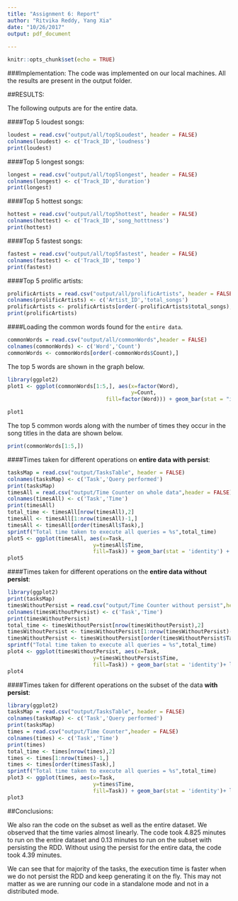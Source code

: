 ```yaml
---
title: "Assignment 6: Report"
author: "Ritvika Reddy, Yang Xia"
date: "10/26/2017"
output: pdf_document
    
---
```


```r
knitr::opts_chunk$set(echo = TRUE)
```
###Implementation:
The code was implemented on our local machines. 
All the results are present in the output folder.

##RESULTS: 

The following outputs are for the entire data.

####Top 5 loudest songs:
```r
loudest = read.csv("output/all/top5Loudest", header = FALSE)
colnames(loudest) <- c('Track_ID','loudness')
print(loudest)
```

####Top 5 longest songs:
```r
longest = read.csv("output/all/top5longest", header = FALSE)
colnames(longest) <- c('Track_ID','duration')
print(longest)
```
####Top 5 hottest songs:
```r
hottest = read.csv("output/all/top5hottest", header = FALSE)
colnames(hottest) <- c('Track_ID','song_hotttness')
print(hottest)
```
####Top 5 fastest songs:
```r
fastest = read.csv("output/all/top5fastest", header = FALSE)
colnames(fastest) <- c('Track_ID','tempo')
print(fastest)
```
####Top 5 prolific artists:
```r
prolificArtists = read.csv("output/all/prolificArtists", header = FALSE)
colnames(prolificArtists) <- c('Artist_ID','total_songs')
prolificArtists <- prolificArtists[order(-prolificArtists$total_songs),]
print(prolificArtists)
```


####Loading the common words found for the `entire data`.
```r
commonWords = read.csv("output/all/commonWords",header = FALSE)
colnames(commonWords) <- c('Word','Count')
commonWords <- commonWords[order(-commonWords$Count),]
```
The top 5 words are shown in the graph below.

```r
library(ggplot2)
plot1 <- ggplot(commonWords[1:5,], aes(x=factor(Word),
                                       y=Count,
                               fill=factor(Word))) + geom_bar(stat = "identity") + labs(title="Top 5 common words", x="Word", fill="Word")

plot1

```

The top 5 common words along with the number of times they occur in the song titles in the data are shown below.

```r
print(commonWords[1:5,])
```

####Times taken for different operations on **entire data with persist**:
```r
tasksMap = read.csv("output/TasksTable", header = FALSE)
colnames(tasksMap) <- c('Task','Query performed')
print(tasksMap)
timesAll = read.csv("output/Time Counter on whole data",header = FALSE)
colnames(timesAll) <- c('Task','Time')
print(timesAll)
total_time <- timesAll[nrow(timesAll),2]
timesAll <- timesAll[1:nrow(timesAll)-1,]
timesAll <- timesAll[order(timesAll$Task),]
sprintf("Total time taken to execute all queries = %s",total_time)
plot5 <- ggplot(timesAll, aes(x=Task,
                           y=timesAll$Time,
                           fill=Task)) + geom_bar(stat = 'identity') + labs(title="Execution Times for each Task on Entire Data", x="Task", y="Time in millisecs", fill="Task")
plot5

```
####Times taken for different operations on the **entire data without persist**:

```r
library(ggplot2)
print(tasksMap)
timesWithoutPersist = read.csv("output/Time Counter without persist",header = FALSE)
colnames(timesWithoutPersist) <- c('Task','Time')
print(timesWithoutPersist)
total_time <- timesWithoutPersist[nrow(timesWithoutPersist),2]
timesWithoutPersist <- timesWithoutPersist[1:nrow(timesWithoutPersist)-1,]
timesWithoutPersist <- timesWithoutPersist[order(timesWithoutPersist$Task),]
sprintf("Total time taken to execute all queries = %s",total_time)
plot4 <- ggplot(timesWithoutPersist, aes(x=Task,
                           y=timesWithoutPersist$Time,
                           fill=Task)) + geom_bar(stat = 'identity')+ labs(title="Execution Times for each Task on Entire Data without Persisting", x="Task", y="Time in millisecs", fill="Task")
plot4
```

####Times taken for different operations on the subset of the data **with persist**:

```r
library(ggplot2)
tasksMap = read.csv("output/TasksTable", header = FALSE)
colnames(tasksMap) <- c('Task','Query performed')
print(tasksMap)
times = read.csv("output/Time Counter",header = FALSE)
colnames(times) <- c('Task','Time')
print(times)
total_time <- times[nrow(times),2]
times <- times[1:nrow(times)-1,]
times <- times[order(times$Task),]
sprintf("Total time taken to execute all queries = %s",total_time)
plot3 <- ggplot(times, aes(x=Task,
                           y=times$Time,
                           fill=Task)) + geom_bar(stat = 'identity')+ labs(title="Execution Times for each Task on Subset of Data", x="Task", y="Time in millisecs", fill="Task")
plot3
```


##Conclusions:

We also ran the code on the subset as well as the entire dataset. We observed that the time varies almost linearly. The code took 4.825 minutes to run on the entire dataset and 0.13 minutes to run on the subset with persisting the RDD. Without using the persist for the entire data, the code took 4.39 minutes. 

We can see that for majority of the tasks, the execution time is faster when we do not persist the RDD and keep generating it on the fly. This may not matter as we are running our code in a standalone mode and not in a distributed mode.





